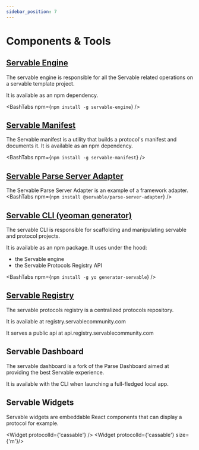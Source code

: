 ```yaml
---
sidebar_position: 7
---
```


# Components & Tools

## [Servable Engine](https://github.com/servable-community/servable-engine)

The servable engine is responsible for all the Servable related operations on a servable template project.

It is available as an npm dependency.

<BashTabs npm={`npm install -g servable-engine`} />

## [Servable Manifest](https://github.com/servable-community/servable-manifest)

The Servable manifest is a utility that builds a protocol's manifest and documents it.
It is available as an npm dependency.

<BashTabs npm={`npm install -g servable-manifest`} />

## [Servable Parse Server Adapter](https://github.com/servable-community/parse-server-adapter)

The Servable Parse Server Adapter is an example of a framework adapter.
<BashTabs npm={`npm install @servable/parse-server-adapter`} />

## [Servable CLI (yeoman generator)](https://github.com/servable-community/generator-servable)

The servable CLI is responsible for scaffolding and manipulating servable and protocol projects.

It is available as an npm package. It uses under the hood:
- the Servable engine 
- the Servable Protocols Registry API

<BashTabs npm={`npm install -g yo generator-servable`} />


## [Servable Registry](https://registry.servablecommunity.com)

The servable protocols registry is a centralized  protocols repository.

It is available at registry.servablecommunity.com

It serves a public api at api.registry.servablecommunity.com

## Servable Dashboard

The servable dashboard is a fork of the Parse Dashboard aimed at providing the best Servable experience.

It is available with the CLI when launching a full-fledged local app.

## Servable Widgets

Servable widgets are embeddable React components that can display a protocol for example.

<Widget protocolId={'cassable'} />
<Widget protocolId={'cassable'} size={'m'}/>